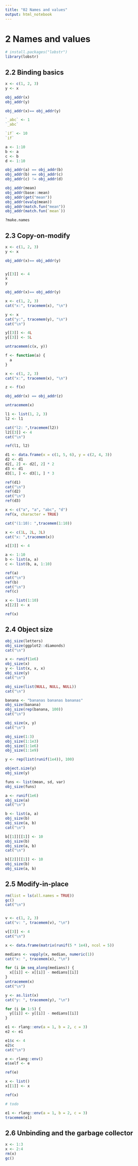 ```yaml
---
title: "02 Names and values"
output: html_notebook
---
```


# 2 Names and values

```r

# install.packages("lobstr")
library(lobstr)

```

## 2.2 Binding basics

```r

x <- c(1, 2, 3)
y <- x

obj_addr(x)
obj_addr(y)

obj_addr(x)== obj_addr(y)

```

```r

`_abc` <- 1
`_abc`

`if` <- 10
`if`

```


```r

a <- 1:10
b <- a
c <- b
d <- 1:10

obj_addr(a) == obj_addr(b)
obj_addr(b) == obj_addr(c) 
obj_addr(c) != obj_addr(d) 

```

```r

obj_addr(mean)
obj_addr(base::mean)
obj_addr(get("mean"))
obj_addr(evalq(mean))
obj_addr(match.fun("mean"))
obj_addr(match.fun(`mean`))

```

```r

?make.names

```

## 2.3 Copy-on-modify

```r

x <- c(1, 2, 3)
y <- x

obj_addr(x)== obj_addr(y)


y[[3]] <- 4
x
y

obj_addr(x)== obj_addr(y)


```

```r

x <- c(1, 2, 3)
cat("x:", tracemem(x), "\n")

y <- x
cat("y:", tracemem(y), "\n")
cat("\n")

y[[3]] <- 4L
y[[3]] <- 5L

untracemem(c(x, y))

```

```r

f <- function(a) {
  a
}

x <- c(1, 2, 3)
cat("x:", tracemem(x), "\n")

z <- f(x)

obj_addr(x) == obj_addr(z)

untracemem(x)

```

```r

l1 <- list(1, 2, 3)
l2 <- l1

cat("l2: ",tracemem(l2))
l2[[3]] <- 4
cat("\n")

ref(l1, l2)

```

```r

d1 <- data.frame(x = c(1, 5, 6), y = c(2, 4, 3))
d2 <- d1
d2[, 2] <- d2[, 2] * 2
d3 <- d1
d3[1, ] <- d3[1, ] * 3

ref(d1)
cat("\n")
ref(d2)
cat("\n")
ref(d3)

```

```r

x <- c("a", "a", "abc", "d")
ref(x, character = TRUE)

```

```r

cat("(1:10): ",tracemem(1:10))

```

```r

x <- c(1L, 2L, 3L)
cat("x: ",tracemem(x))

x[[3]] <- 4

```

```r

a <- 1:10
b <- list(a, a)
c <- list(b, a, 1:10)

ref(a)
cat("\n")
ref(b)
cat("\n")
ref(c)

```

```r

x <- list(1:10)
x[[2]] <- x

ref(x)

```

## 2.4 Object size

```r

obj_size(letters)
obj_size(ggplot2::diamonds)
cat("\n")

x <- runif(1e6)
obj_size(x)
y <- list(x, x, x)
obj_size(y)
cat("\n")

obj_size(list(NULL, NULL, NULL))
cat("\n")

banana <- "bananas bananas bananas"
obj_size(banana)
obj_size(rep(banana, 100))
cat("\n")

obj_size(x, y)
cat("\n")

obj_size(1:3)
obj_size(1:1e3)
obj_size(1:1e6)
obj_size(1:1e9)

```

```r

y <- rep(list(runif(1e4)), 100)

object.size(y)
obj_size(y)

```

```r

funs <- list(mean, sd, var)
obj_size(funs)

```

```r

a <- runif(1e6)
obj_size(a)
cat("\n")

b <- list(a, a)
obj_size(b)
obj_size(a, b)
cat("\n")

b[[1]][[1]] <- 10
obj_size(b)
obj_size(a, b)
cat("\n")

b[[2]][[1]] <- 10
obj_size(b)
obj_size(a, b)

```

## 2.5 Modify-in-place

```r


rm(list = ls(all.names = TRUE))
gc()
cat("\n")


v <- c(1, 2, 3)
cat("v: ", tracemem(v), "\n")

v[[3]] <- 4
cat("\n")

x <- data.frame(matrix(runif(5 * 1e4), ncol = 5))

medians <- vapply(x, median, numeric(1))
cat("x: ", tracemem(x), "\n")

for (i in seq_along(medians)) {
  x[[i]] <- x[[i]] - medians[[i]]
}
untracemem(x)
cat("\n")

y <- as.list(x)
cat("y: ", tracemem(y), "\n")

for (i in 1:5) {
  y[[i]] <- y[[i]] - medians[[i]]
}


```

```r

e1 <- rlang::env(a = 1, b = 2, c = 3)
e2 <- e1

e1$c <- 4
e2$c
cat("\n")

e <- rlang::env()
e$self <- e

ref(e)

```

```r

x <- list()
x[[1]] <- x

ref(x)

```

```r

# todo

```

```r

e1 <- rlang::env(a = 1, b = 2, c = 3)
tracemem(e1)

```

## 2.6 Unbinding and the garbage collector

```r

x <- 1:3
x <- 2:4
rm(x)
gc()

```
































































